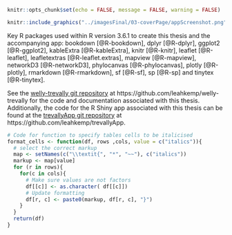 
```r
knitr::opts_chunk$set(echo = FALSE, message = FALSE, warning = FALSE)
```

```r
knitr::include_graphics("../imagesFinal/03-coverPage/appScreenshot.png")
```

Key R packages used within R version 3.6.1 to create this thesis and the accompanying app: bookdown [@R-bookdown], dplyr [@R-dplyr], ggplot2 [@R-ggplot2], kableExtra [@R-kableExtra], knitr [@R-knitr], leaflet [@R-leaflet], leafletextras [@R-leaflet.extras], mapview [@R-mapview], networkD3 [@R-networkD3], phylocanvas [@R-phylocanvas], plotly [@R-plotly], rmarkdown [@R-rmarkdown], sf [@R-sf], sp [@R-sp] and tinytex [@R-tinytex].

See the [welly-trevally git repository](https://github.com/leahkemp/welly-trevally) at https://github.com/leahkemp/welly-trevally for the code and documentation associated with this thesis. Additionally, the code for the R Shiny app associated with this thesis can be found at the [trevallyApp git repository](https://github.com/leahkemp/trevallyApp) at https://github.com/leahkemp/trevallyApp.

```r
# Code for function to specify tables cells to be italicised
format_cells <- function(df, rows ,cols, value = c("italics")){
  # select the correct markup
  map <- setNames(c("\\textit{", "*", "~~"), c("italics"))
  markup <- map[value]
  for (r in rows){
    for(c in cols){
      # Make sure values are not factors
      df[[c]] <- as.character( df[[c]])
      # Update formatting
      df[r, c] <- paste0(markup, df[r, c], "}")
    }
  }
  return(df)
}
```

\hypersetup{linkcolor=black}
\setcounter{tocdepth}{2}
\tableofcontents
\listoffigures
\listoftables
\newpage